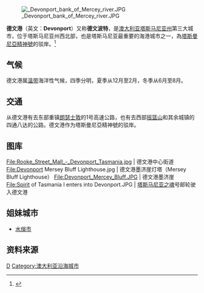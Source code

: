{{Infobox Australian Place | type = city
| name     = 德文港
| state    = tas
| image    = Devonport, TAS.JPG
| caption  = 從空中望向德文港
| latd  = 41
| latm  = 10
| lats  = 50
| longd = 146
| longm = 20
| longs = 47
| pushpin_map_caption      = 在塔斯曼尼亞的位置
| pushpin_label_position   = top
| pop           = 30497
| pop_year      = 2015年
| pop_footnotes = <ref name=ABSSUA>{{cite web|title=3218.0 – Regional Population Growth, Australia, 2014-15: Population Estimates by Significant Urban Area, 2005 to 2015|url=http://www.abs.gov.au/AUSSTATS/abs@.nsf/DetailsPage/3218.02014-15|website=Australian Bureau of Statistics|publisher=[[Australian_Bureau_of_Statistics|Australian Bureau of Statistics]]|date=30 March 2016|accessdate=12 September 2016|archive-date=2016-09-08|archive-url=https://web.archive.org/web/20160908050610/http://www.abs.gov.au/AUSSTATS/abs@.nsf/DetailsPage/3218.02014-15|dead-url=no}} Estimated resident population, 30 June 2015.</ref>
| timezone = [[澳大利亚东部标准时间|AEST]]
| utc      = +10
| timezone-dst= [[澳大利亚东部夏令时|AEDT]]
| utc-dst  = +11
| location1= [[朗塞斯顿|朗瑟士敦]]
| dist1= 98
| stategov = 
| fedgov   = 
| mintemp = 
| maxtemp = 
| rainfall = 
}}

[[File:_Devonport_bank_of_Mercey_river.JPG|thumb]]

'''德文港'''（英文：'''Devonport'''）又称'''德文波特'''，是[[澳大利亚|澳大利亚]][[塔斯马尼亚州|塔斯马尼亚州]]第三大城市，位于塔斯马尼亚州西北部，也是塔斯马尼亚最重要的海港城市之一，為[[塔斯曼尼亞精神號|塔斯曼尼亞精神號]]的驳岸。<ref>{{cite web |url=http://travel.synyan.net/2008/%e8%a1%8c%e8%89%b2%e6%be%b3%e6%b4%b231%e2%80%94%e2%80%94%e5%a1%94%e6%96%af%e9%a9%ac%e5%b0%bc%e4%ba%9a%c2%b7%ef%bc%91%ef%bc%96/ |title=行色澳洲(31)——塔斯马尼亚·１６ |accessdate=2008-03-23 |author=Synyan |date=2008-03-18 |language=zh |deadurl=yes |archiveurl=https://web.archive.org/web/20110405025954/http://travel.synyan.net/2008/%E8%A1%8C%E8%89%B2%E6%BE%B3%E6%B4%B231%E2%80%94%E2%80%94%E5%A1%94%E6%96%AF%E9%A9%AC%E5%B0%BC%E4%BA%9A%C2%B7%EF%BC%91%EF%BC%96/ |archivedate=2011-04-05 }}</ref>

==气候==
德文港属[[温带|温带]]海洋性气候，四季分明，夏季从12月至2月，冬季从6月至8月。

{{Weather box
|location = {{tsl|en|Devonport Airport|德文港机场}}（1991-2020年平均数据，1962年至今极端数据）
|metric first = yes
|single line = yes
|precipitation colour = green
|Jan record high C = 33.2
|Feb record high C = 30.6
|Mar record high C = 29.0
|Apr record high C = 24.9
|May record high C = 20.7
|Jun record high C = 18.8
|Jul record high C = 17.2
|Aug record high C = 18.1
|Sep record high C = 20.0
|Oct record high C = 24.8
|Nov record high C = 28.2
|Dec record high C = 30.9
|year record high C = 33.2
|Jan high C = 21.6
|Feb high C = 21.8
|Mar high C = 20.5
|Apr high C = 17.8
|May high C = 15.4
|Jun high C = 13.5
|Jul high C = 12.8
|Aug high C = 13.1
|Sep high C = 14.3
|Oct high C = 16.0
|Nov high C = 18.0
|Dec high C = 19.8
|year high C = 17.0
|Jan low C = 12.4
|Feb low C = 12.7
|Mar low C = 11.0
|Apr low C = 8.8
|May low C = 6.8
|Jun low C = 5.1
|Jul low C = 4.7
|Aug low C = 4.9
|Sep low C = 6.1
|Oct low C = 7.4
|Nov low C = 9.3
|Dec low C = 10.7
|year low C = 8.3
|Jan record low C = 4.0
|Feb record low C = 4.2
|Mar record low C = 1.3
|Apr record low C = 0.5
|May record low C = -1.8
|Jun record low C = -1.9
|Jul record low C = -2.2
|Aug record low C = -1.6
|Sep record low C = -2.0
|Oct record low C = -0.3
|Nov record low C = 0.6
|Dec record low C = 1.6
|year record low C = -2.2
|Jan precipitation mm = 48.0
|Feb precipitation mm = 35.3
|Mar precipitation mm = 42.8
|Apr precipitation mm = 56.8
|May precipitation mm = 64.4
|Jun precipitation mm = 71.8
|Jul precipitation mm = 86.3
|Aug precipitation mm = 81.5
|Sep precipitation mm = 76.8
|Oct precipitation mm = 55.2
|Nov precipitation mm = 57.1
|Dec precipitation mm = 47.4
|year precipitation mm = 723.4
|unit precipitation days = 0.2 mm
|Jan precipitation days = 7.1
|Feb precipitation days = 6.9
|Mar precipitation days = 7.8
|Apr precipitation days = 9.7
|May precipitation days = 12.4
|Jun precipitation days = 13.0
|Jul precipitation days = 15.6
|Aug precipitation days = 16.0
|Sep precipitation days = 15.1
|Oct precipitation days = 12.0
|Nov precipitation days = 10.9
|Dec precipitation days = 8.8
|year precipitation days = 135.3
| humidity colour = green
| Jan humidity = 67
| Feb humidity = 71
| Mar humidity = 73
| Apr humidity = 74
| May humidity = 81	
| Jun humidity = 83	
| Jul humidity = 84	
| Aug humidity = 81
| Sep humidity = 75
| Oct humidity = 73
| Nov humidity = 69
| Dec humidity = 66
| year humidity = 75
| Jan sun  = 263.5
| Feb sun  = 240.1
| Mar sun  = 210.8
| Apr sun  = 171.0
| May sun  = 142.6
| Jun sun  = 132.0
| Jul sun  = 136.4
| Aug sun  = 151.9
| Sep sun  = 186.0
| Oct sun  = 232.5
| Nov sun  = 246.0
| Dec sun  = 257.3
| year sun = 2370.1
|source 1 = [[Bureau_of_Meteorology|Bureau of Meteorology]]{{r|BoM}}
|source 2 = Bureau of Meteorology (1981–1996 sunshine hours){{r|BoM2}}
}}

==交通==
从德文港有去东部重镇[[朗塞斯顿|朗瑟士敦]]的1号高速公路，也有去西部[[摇篮山|摇篮山]]和其余城镇的四通八达的公路。德文港作为塔斯曼尼亞精神號的驳岸。

==图库==
<gallery>
File:Rooke_Street_Mall_-_Devonport_Tasmania.jpg | 德文港中心街道
File:Devonport Mersey Bluff Lighthouse.jpg | 德文港墨济崖灯塔（Mersey Bluff Lighthouse）
File:Devonport_Mercey_Bluff.JPG | 德文港墨济崖
File:Spirit of Tasmania I enters into Devonport.JPG | [[塔斯马尼亚之魂|塔斯马尼亚之魂]]号邮轮驶入德文港
</gallery>

==姐妹城市==
*{{JPN}}[[水俁市|水俁市]]

==资料来源==
{{reflist}}

{{oceania-geo-stub}}

[[Category:塔斯馬尼亞州城市|D]]
[[Category:澳大利亚沿海城市|Category:澳大利亚沿海城市]]